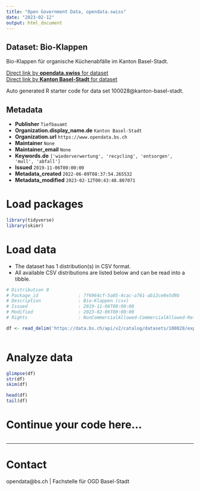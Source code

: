 ```yaml
---
title: "Open Government Data, opendata.swiss"
date: "2023-02-12"
output: html_document
---
```


## Dataset: Bio-Klappen

Bio-Klappen für organische Küchenabfälle im Kanton Basel-Stadt.

[Direct link by **opendata.swiss** for dataset](https://opendata.swiss/de/dataset/bio-klappen)<br>
[Direct link by **Kanton Basel-Stadt** for dataset](https://data.bs.ch/explore/dataset/100028/)

Auto generated R starter code for data set 100028@kanton-basel-stadt.

## Metadata

- **Publisher** `Tiefbauamt`
- **Organization.display_name.de** `Kanton Basel-Stadt`
- **Organization.url** `https://www.opendata.bs.ch`
- **Maintainer** `None`
- **Maintainer_email** `None`
- **Keywords.de** `['wiederverwertung', 'recycling', 'entsorgen', 'mull', 'abfall']`
- **Issued** `2019-11-06T00:00:00`
- **Metadata_created** `2022-06-09T08:37:54.265532`
- **Metadata_modified** `2023-02-12T00:43:48.807071`


# Load packages

```r

library(tidyverse)
library(skimr)

```

# Load data

-   The dataset has 1 distribution(s) in CSV format.
-   All available CSV distributions are listed below and can be read into a tibble.

```r

# Distribution 0
# Package_id               : 7f6964cf-5a05-4cac-a761-ab12ce0e5d9b
# Description              : Bio-Klappen (csv)
# Issued                   : 2019-11-06T00:00:00
# Modified                 : 2023-02-06T00:00:00
# Rights                   : NonCommercialAllowed-CommercialAllowed-ReferenceRequired

df <- read_delim('https://data.bs.ch/api/v2/catalog/datasets/100028/exports/csv')



```

# Analyze data

```r

glimpse(df)
str(df)
skim(df)

head(df)
tail(df)

```

# Continue your code here...

```r

```

------------------------------------------------------------------------

# Contact

opendata@bs.ch | Fachstelle für OGD Basel-Stadt
